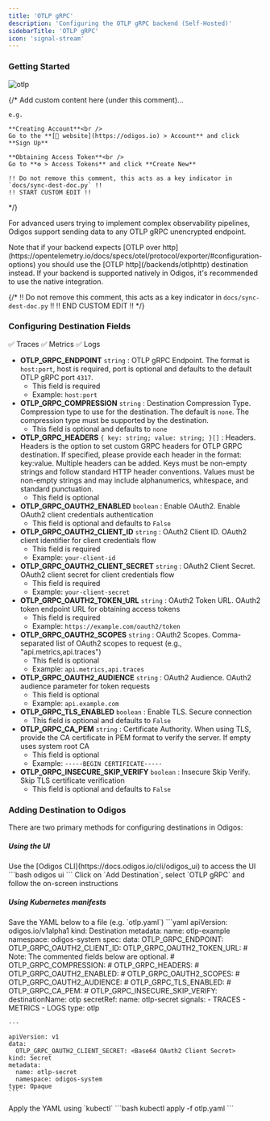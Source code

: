 ```yaml
---
title: 'OTLP gRPC'
description: 'Configuring the OTLP gRPC backend (Self-Hosted)'
sidebarTitle: 'OTLP gRPC'
icon: 'signal-stream'
---
```


### Getting Started

<img src="https://d15jtxgb40qetw.cloudfront.net/opentelemetry.svg" alt="otlp" className="not-prose h-20" />

{/*
    Add custom content here (under this comment)...

    e.g.

    **Creating Account**<br />
    Go to the **[🔗 website](https://odigos.io) > Account** and click **Sign Up**

    **Obtaining Access Token**<br />
    Go to **⚙️ > Access Tokens** and click **Create New**

    !! Do not remove this comment, this acts as a key indicator in `docs/sync-dest-doc.py` !!
    !! START CUSTOM EDIT !!
*/}

For advanced users trying to implement complex observability pipelines, Odigos support sending data to any OTLP gRPC unencrypted endpoint.

<Note>
  Note that if your backend expects [OTLP over http](https://opentelemetry.io/docs/specs/otel/protocol/exporter/#configuration-options) you should use the [OTLP http](/backends/otlphttp) destination instead.
</Note>

<Tip>
  If your backend is supported natively in Odigos, it's recommended to use the native integration.
</Tip>

{/*
    !! Do not remove this comment, this acts as a key indicator in `docs/sync-dest-doc.py` !!
    !! END CUSTOM EDIT !!
*/}

### Configuring Destination Fields

<Accordion title="Supported Signals:">
  ✅ Traces
  ✅ Metrics
  ✅ Logs
</Accordion>

- **OTLP_GRPC_ENDPOINT** `string` : OTLP gRPC Endpoint. The format is `host:port`, host is required, port is optional and defaults to the default OTLP gRPC port `4317`.
  - This field is required
  - Example: `host:port`
- **OTLP_GRPC_COMPRESSION** `string` : Destination Compression Type. Compression type to use for the destination. The default is `none`. The compression type must be supported by the destination.
  - This field is optional and defaults to `none`
- **OTLP_GRPC_HEADERS** `{ key: string; value: string; }[]` : Headers. Headers is the option to set custom GRPC headers for OTLP GRPC destination. If specified, please provide each header in the format: key:value. Multiple headers can be added. Keys must be non-empty strings and follow standard HTTP header conventions. Values must be non-empty strings and may include alphanumerics, whitespace, and standard punctuation.
  - This field is optional
- **OTLP_GRPC_OAUTH2_ENABLED** `boolean` : Enable OAuth2. Enable OAuth2 client credentials authentication
  - This field is optional and defaults to `False`
- **OTLP_GRPC_OAUTH2_CLIENT_ID** `string` : OAuth2 Client ID. OAuth2 client identifier for client credentials flow
  - This field is required
  - Example: `your-client-id`
- **OTLP_GRPC_OAUTH2_CLIENT_SECRET** `string` : OAuth2 Client Secret. OAuth2 client secret for client credentials flow
  - This field is required
  - Example: `your-client-secret`
- **OTLP_GRPC_OAUTH2_TOKEN_URL** `string` : OAuth2 Token URL. OAuth2 token endpoint URL for obtaining access tokens
  - This field is required
  - Example: `https://example.com/oauth2/token`
- **OTLP_GRPC_OAUTH2_SCOPES** `string` : OAuth2 Scopes. Comma-separated list of OAuth2 scopes to request (e.g., "api.metrics,api.traces")
  - This field is optional
  - Example: `api.metrics,api.traces`
- **OTLP_GRPC_OAUTH2_AUDIENCE** `string` : OAuth2 Audience. OAuth2 audience parameter for token requests
  - This field is optional
  - Example: `api.example.com`
- **OTLP_GRPC_TLS_ENABLED** `boolean` : Enable TLS. Secure connection
  - This field is optional and defaults to `False`
- **OTLP_GRPC_CA_PEM** `string` : Certificate Authority. When using TLS, provide the CA certificate in PEM format to verify the server. If empty uses system root CA
  - This field is optional
  - Example: `-----BEGIN CERTIFICATE-----`
- **OTLP_GRPC_INSECURE_SKIP_VERIFY** `boolean` : Insecure Skip Verify. Skip TLS certificate verification
  - This field is optional and defaults to `False`

### Adding Destination to Odigos

There are two primary methods for configuring destinations in Odigos:

##### **Using the UI**

<Steps>
  <Step>
    Use the [Odigos CLI](https://docs.odigos.io/cli/odigos_ui) to access the UI
    ```bash
    odigos ui
    ```
  </Step>
  <Step>
    Click on `Add Destination`, select `OTLP gRPC` and follow the on-screen instructions
  </Step>
</Steps>

##### **Using Kubernetes manifests**

<Steps>
  <Step>
    Save the YAML below to a file (e.g. `otlp.yaml`)
    ```yaml
    apiVersion: odigos.io/v1alpha1
    kind: Destination
    metadata:
      name: otlp-example
      namespace: odigos-system
    spec:
      data:
        OTLP_GRPC_ENDPOINT: <OTLP gRPC Endpoint>
        OTLP_GRPC_OAUTH2_CLIENT_ID: <OAuth2 Client ID>
        OTLP_GRPC_OAUTH2_TOKEN_URL: <OAuth2 Token URL>
        # Note: The commented fields below are optional.
        # OTLP_GRPC_COMPRESSION: <Destination Compression Type (default: none) (options: [none, gzip, snappy, lz4, zlib, deflate, zstd])>
        # OTLP_GRPC_HEADERS: <Headers>
        # OTLP_GRPC_OAUTH2_ENABLED: <Enable OAuth2>
        # OTLP_GRPC_OAUTH2_SCOPES: <OAuth2 Scopes>
        # OTLP_GRPC_OAUTH2_AUDIENCE: <OAuth2 Audience>
        # OTLP_GRPC_TLS_ENABLED: <Enable TLS>
        # OTLP_GRPC_CA_PEM: <Certificate Authority>
        # OTLP_GRPC_INSECURE_SKIP_VERIFY: <Insecure Skip Verify>
      destinationName: otlp
      secretRef:
        name: otlp-secret
      signals:
      - TRACES
      - METRICS
      - LOGS
      type: otlp

    ---

    apiVersion: v1
    data:
      OTLP_GRPC_OAUTH2_CLIENT_SECRET: <Base64 OAuth2 Client Secret>
    kind: Secret
    metadata:
      name: otlp-secret
      namespace: odigos-system
    type: Opaque
    ```
  </Step>
  <Step>
    Apply the YAML using `kubectl`
    ```bash
    kubectl apply -f otlp.yaml
    ```
  </Step>
</Steps>